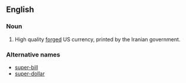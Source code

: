 ==English==

===Noun===
{{en-noun}}

# High quality [[forge]]d US currency, printed by the Iranian government.

===Alternative names===
{{rfc-header|Alternative names}}
*[[super-bill]]
*[[super-dollar]]
